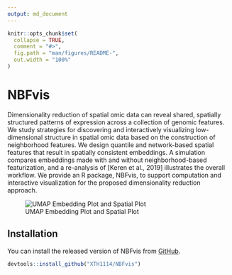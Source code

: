 ```yaml
---
output: md_document
---
```


<!-- README.md is generated from README.Rmd. Please edit that file -->

```r
knitr::opts_chunk$set(
  collapse = TRUE,
  comment = "#>",
  fig.path = "man/figures/README-",
  out.width = "100%"
)
```

# NBFvis

<!-- badges: start -->
<!-- badges: end -->

Dimensionality reduction of spatial omic data can reveal shared, spatially structured patterns of expression across a collection of genomic features. We study strategies for discovering and interactively visualizing low-dimensional structure in spatial omic data based on the construction of neighborhood features. We design quantile and network-based spatial features that result in spatially consistent embeddings. A simulation compares embeddings made with and without neighborhood-based featurization, and a re-analysis of [Keren et al., 2019] illustrates the overall workflow. We provide an R package, NBFvis, to support computation and interactive visualization for the proposed dimensionality reduction approach. 

![UMAP Embedding Plot and Spatial Plot](../example_plot_for_pkgdown.png)

## Installation

You can install the released version of NBFvis from [GitHub](https://github.com/XTH1114/NBFvis).

```r
devtools::install_github("XTH1114/NBFvis")
```

```r

```

